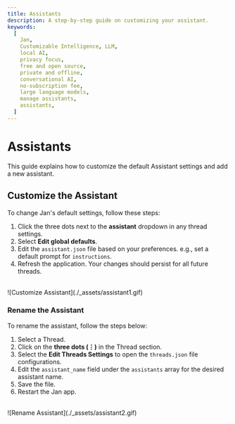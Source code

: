 ```yaml
---
title: Assistants
description: A step-by-step guide on customizing your assistant.
keywords:
  [
    Jan,
    Customizable Intelligence, LLM,
    local AI,
    privacy focus,
    free and open source,
    private and offline,
    conversational AI,
    no-subscription fee,
    large language models,
    manage assistants,
    assistants,
  ]
---
```




# Assistants
This guide explains how to customize the default Assistant settings and add a new assistant.

## Customize the Assistant

To change Jan's default settings, follow these steps:

1. Click the three dots next to the **assistant** dropdown in any thread settings.
2. Select **Edit global defaults**.
3. Edit the `assistant.json` file based on your preferences. e.g., set a default prompt for `instructions`.
4. Refresh the application. Your changes should persist for all future threads.
<br/>
![Customize Assistant](./_assets/assistant1.gif)

### Rename the Assistant

To rename the assistant, follow the steps below:

1. Select a Thread.
2. Click on the **three dots (⋮)** in the Thread section.
3. Select the **Edit Threads Settings** to open the `threads.json` file configurations.
4. Edit the `assistant_name` field under the `assistants` array for the desired assistant name.
5. Save the file.
6. Restart the Jan app.
<br/>
![Rename Assistant](./_assets/assistant2.gif)